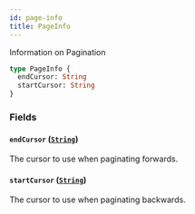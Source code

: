 ```yaml
---
id: page-info
title: PageInfo
---
```


Information on Pagination

```graphql
type PageInfo {
  endCursor: String
  startCursor: String
}
```

### Fields

#### `endCursor` ([`String`](/developers/shared-apis/adminidentity-api/graphql/reference/scalars/string))

The cursor to use when paginating forwards.

#### `startCursor` ([`String`](/developers/shared-apis/adminidentity-api/graphql/reference/scalars/string))

The cursor to use when paginating backwards.
